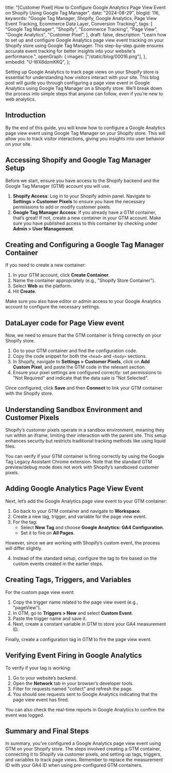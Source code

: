   title:
    "[Customer Pixel] How to Configure Google Analytics Page View Event on Shopify Using Google Tag Manager",
  date: "2024-08-29",
  blogId: 116,
  keywords:
    "Google Tag Manager, Shopify, Google Analytics, Page View Event Tracking, Ecommerce Data Layer, Conversion Tracking",
  tags: [
    "Google Tag Manager",
    "Shopify",
    "Ecommerce Tracking",
    "Page View",
    "Google Analytics",
    "Customer Pixel",
  ],
  draft: false,
  description:
    "Learn how to set up and configure Google Analytics page view event tracking on your Shopify store using Google Tag Manager. This step-by-step guide ensures accurate event tracking for better insights into your website's performance.",
  openGraph: {
    images: ["/static/blog/00016.png"],
  },
  embedId: "U-WX8dzmKKQ",
};

Setting up Google Analytics to track page views on your Shopify store is essential for understanding how visitors interact with your site. This blog post will guide you through configuring a page view event in Google Analytics using Google Tag Manager on a Shopify store. We’ll break down the process into simple steps that anyone can follow, even if you’re new to web analytics.

## Introduction

By the end of this guide, you will know how to configure a Google Analytics page view event using Google Tag Manager on your Shopify store. This will allow you to track visitor interactions, giving you insights into user behavior on your site.

## Accessing Shopify and Google Tag Manager Setup

Before we start, ensure you have access to the Shopify backend and the Google Tag Manager (GTM) account you will use.

1. **Shopify Access**: Log in to your Shopify admin panel. Navigate to **Settings > Customer Pixels** to ensure you have the necessary permissions to add or modify customer pixels.
2. **Google Tag Manager Access**: If you already have a GTM container, that’s great! If not, create a new container in your GTM account. Make sure you have published access to this container by checking under **Admin > User Management**.

## Creating and Configuring a Google Tag Manager Container

If you need to create a new container:

1. In your GTM account, click **Create Container**.
2. Name the container appropriately (e.g., "Shopify Store Container").
3. Select **Web** as the platform.
4. Hit **Create**.

Make sure you also have editor or admin access to your Google Analytics account to configure the necessary settings.

## DataLayer code for Page View event

Now, we need to ensure that the GTM container is firing correctly on your Shopify store.

1. Go to your GTM container and find the configuration code.
2. Copy the code snippet for both the `<head>` and `<body>` sections.
3. In Shopify, navigate to **Settings > Customer Pixels**, click on **Add Custom Pixel**, and paste the GTM code in the relevant section.
4. Ensure your pixel settings are configured correctly: set permissions to "Not Required" and indicate that the data sale is "Not Selected".

<DataLayerCodeBlock fileName="page_view.js" />

Once configured, click **Save** and then **Connect** to link your GTM container with the Shopify store.

## Understanding Sandbox Environment and Customer Pixels

Shopify’s customer pixels operate in a sandbox environment, meaning they run within an iframe, limiting their interaction with the parent site. This setup enhances security but restricts traditional tracking methods like using liquid files.

You can verify if your GTM container is firing correctly by using the Google Tag Legacy Assistant Chrome extension. Note that the standard GTM preview/debug mode does not work with Shopify’s sandboxed customer pixels.

## Adding Google Analytics Page View Event

Next, let’s add the Google Analytics page view event to your GTM container:

1. Go back to your GTM container and navigate to **Workspace**.
2. Create a new tag, trigger, and variable for the page view event.
3. For the tag:
   - Select **New Tag** and choose **Google Analytics: GA4 Configuration**.
   - Set it to fire on **All Pages**.

However, since we are working with Shopify’s custom event, the process will differ slightly.

4. Instead of the standard setup, configure the tag to fire based on the custom events created in the earlier steps.

## Creating Tags, Triggers, and Variables

For the custom page view event:

1. Copy the trigger name related to the page view event (e.g., "pageView").
2. In GTM, go to **Triggers > New** and select **Custom Event**.
3. Paste the trigger name and save it.
4. Next, create a constant variable in GTM to store your GA4 measurement ID.

Finally, create a configuration tag in GTM to fire the page view event.

## Verifying Event Firing in Google Analytics

To verify if your tag is working:

1. Go to your website’s backend.
2. Open the **Network** tab in your browser’s developer tools.
3. Filter for requests named "collect" and refresh the page.
4. You should see requests sent to Google Analytics indicating that the page view event has fired.

You can also check the real-time reports in Google Analytics to confirm the event was logged.

## Summary and Final Steps

In summary, you’ve configured a Google Analytics page view event using GTM on your Shopify store. The steps involved creating a GTM container, connecting it to Shopify via customer pixels, and setting up tags, triggers, and variables to track page views. Remember to replace the measurement ID with your GA4 ID when using pre-configured GTM containers.
